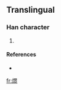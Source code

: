 ==Translingual==

===Han character===
{{Han char|rn=86|rad=火|as=12|sn=16|four=|canj=火日卜火 (FAYF)}}

# {{defn|Han|sort=火12}}

====References====
* {{Han ref|kx=0684.161|hdz=80029.220|uh=71DD|ud=29149}}

[[fr:燝]]